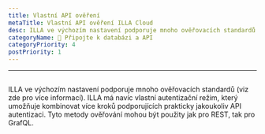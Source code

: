 ```yaml
---
title: Vlastní API ověření
metaTitle: Vlastní API ověření ILLA Cloud
desc: ILLA ve výchozím nastavení podporuje mnoho ověřovacích standardů
categoryName: 📲 Připojte k databázi a API
categoryPriority: 4
postPriority: 1
---
```


* * *

## <h2 hidden>Vlastní API ověření</h2>

ILLA ve výchozím nastavení podporuje mnoho ověřovacích standardů (viz zde pro více informací). 
ILLA má navíc vlastní autentizační režim, který umožňuje kombinovat více kroků podporujících prakticky jakoukoliv API autentizaci. 
Tyto metody ověřování mohou být použity jak pro REST, tak pro GrafQL.

